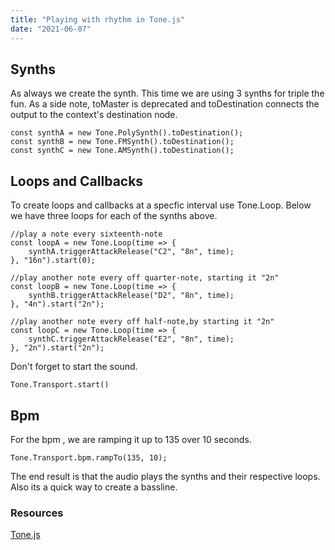 ```yaml
---
title: "Playing with rhythm in Tone.js"
date: "2021-06-07"
---
```



## Synths
As always we create the synth. This time we are using 3 synths for triple the fun. As a side note, toMaster is deprecated and  toDestination connects the output to the context's destination node.

```
const synthA = new Tone.PolySynth().toDestination();
const synthB = new Tone.FMSynth().toDestination();
const synthC = new Tone.AMSynth().toDestination();
```
## Loops and Callbacks 
To create loops and callbacks at a specfic interval use Tone.Loop. Below we have three loops for each of the synths above.  

```
//play a note every sixteenth-note
const loopA = new Tone.Loop(time => {
	synthA.triggerAttackRelease("C2", "8n", time);
}, "16n").start(0);

//play another note every off quarter-note, starting it "2n"
const loopB = new Tone.Loop(time => {
	synthB.triggerAttackRelease("D2", "8n", time);
}, "4n").start("2n");

//play another note every off half-note,by starting it "2n"
const loopC = new Tone.Loop(time => {
	synthC.triggerAttackRelease("E2", "8n", time);
}, "2n").start("2n");
 ```
Don't forget to start the sound.
 
```
Tone.Transport.start()
``` 
## Bpm 
For the bpm , we are ramping it up to 135 over 10 seconds.

```
Tone.Transport.bpm.rampTo(135, 10);
```

The end result is that the audio plays the synths and their respective loops. Also its a quick way to create a bassline. 

### Resources
[Tone.js](https://tonejs.github.io/)